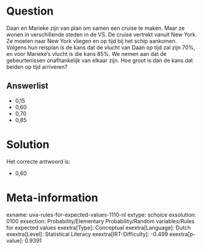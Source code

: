 Question
========

Daan en Marieke zijn van plan om samen een cruise te maken. Maar ze
wonen in verschillende steden in de VS. De cruise vertrekt vanuit New
York. Ze moeten naar New York vliegen en op tijd bij het schip aankomen.
Volgens hun reisplan is de kans dat de vlucht van Daan op tijd zal zijn
70%, en voor Marieke's vlucht is die kans 85%. We nemen aan dat de
gebeurtenissen onafhankelijk van elkaar zijn. Hoe groot is dan de kans
dat beiden op tijd arriveren?\

Answerlist
----------

* 0,15
* 0,60
* 0,70
* 0,85

Solution
========

Het correcte antwoord is: 

* 0,60

Meta-information
================
exname: uva-rules-for-expected-values-1110-nl
extype: schoice
exsolution: 0100
exsection: Probability/Elementary Probability/Random variables/Rules for expected values
exextra[Type]: Conceptual
exextra[Language]: Dutch
exextra[Level]: Statistical Literacy
exextra[IRT-Difficulty]: -0.499
exextra[p-value]: 0.9391

